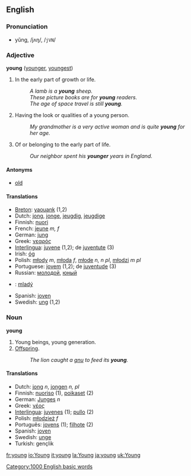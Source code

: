==English==
===Pronunciation===
*yŭng, /jʌŋ/, /<tt>jVN</tt>/

=== Adjective ===
'''young''' ([[younger]], [[youngest]])

#In the early part of growth or life. 
#:''A lamb is a '''young''' sheep.'' 
#:''These picture books are for '''young''' readers.'' 
#:''The age of space travel is still '''young'''.'' 
#Having the look or qualities of a young person. 
#:''My grandmother is a very active woman and is quite '''young''' for her age.'' 
#Of or belonging to the early part of life. 
#:''Our neighbor spent his '''younger''' years in England.''

====Antonyms====
*[[old]]

==== Translations ====
*[[Breton]]: [[yaouank]] (1,2)
*Dutch: [[jong]], [[jonge]], [[jeugdig]], [[jeugdige]]
*Finnish: [[nuori]]
*French: [[jeune]] ''m, f''
*German: [[jung]]
*Greek: [[νεαρός]]
*[[Interlingua]]: [[juvene]] (1,2); de [[juventute]] (3)
*Irish: [[óg]]
*Polish: [[młody]] ''m'', [[młoda]] ''f'', [[młode]] ''n, n pl'', [[młodzi]] ''m pl''
*Portuguese: [[jovem]] (1,2); de [[juventude]] (3)
*Russian: [[молодой]], [[юный]]
*{{sk}}: [[mladý]]
*Spanish: [[joven]]
*Swedish: [[ung]] (1,2)

===Noun ===
'''young'''

#Young beings, young generation.
#[[Offspring]].
#:''The lion caught a [[gnu]] to feed its '''young'''.'' 

==== Translations ====
*Dutch: [[jong]] ''n'', [[jongen]] ''n, pl''
*Finnish: [[nuoriso]] (1), [[poikaset]] (2)
*German: [[Junges]] ''n''
*Greek: [[νέος]]
*[[Interlingua]]: [[juvene]]s (1); [[pullo]] (2)
*Polish: [[młodzież]] ''f''
*Português: [[jovem|jovens]] (1); [[filhote]] (2)
*Spanish: [[joven]]
*Swedish: [[unge]]
*Turkish: gençlik

[[Category:1000 English basic words]]

[[fr:young]]
[[io:Young]]
[[it:young]]
[[la:Young]]
[[ja:young]]
[[uk:Young]]